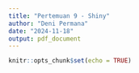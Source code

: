 ```yaml
---
title: "Pertemuan 9 - Shiny"
author: "Deni Permana"
date: "2024-11-18"
output: pdf_document
---
```


```r
knitr::opts_chunk$set(echo = TRUE)
```
